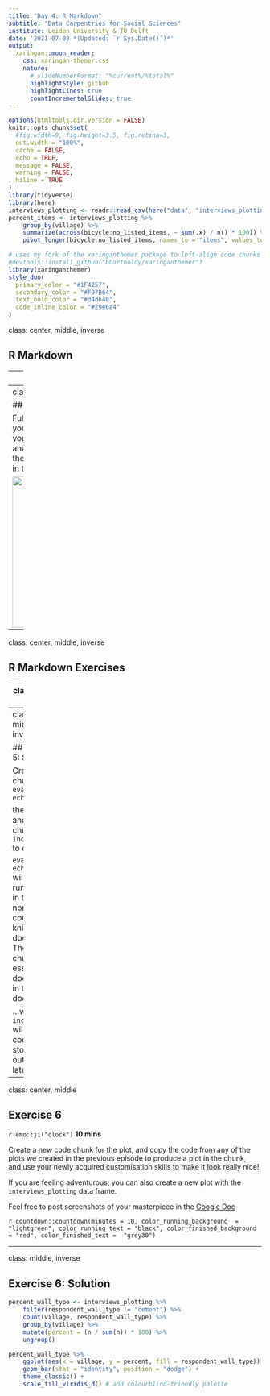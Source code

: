 ```yaml
---
title: "Day 4: R Markdown"
subtitle: "Data Carpentries for Social Sciences"  
institute: Leiden University & TU Delft
date: '2021-07-08 *(Updated: `r Sys.Date()`)*'
output:
  xaringan::moon_reader:
    css: xaringan-themer.css
    nature:
      # slideNumberFormat: "%current%/%total%"
      highlightStyle: github
      highlightLines: true
      countIncrementalSlides: true
---
```


```r
options(htmltools.dir.version = FALSE)
knitr::opts_chunk$set(
  #fig.width=9, fig.height=3.5, fig.retina=3,
  out.width = "100%",
  cache = FALSE,
  echo = TRUE,
  message = FALSE, 
  warning = FALSE,
  hiline = TRUE
)
library(tidyverse)
library(here)
interviews_plotting <- readr::read_csv(here("data", "interviews_plotting.csv"))
percent_items <- interviews_plotting %>% 
    group_by(village) %>%
    summarize(across(bicycle:no_listed_items, ~ sum(.x) / n() * 100)) %>% 
    pivot_longer(bicycle:no_listed_items, names_to = "items", values_to = "percent")
```

```r
# uses my fork of the xaringanthemer package to left-align code chunks by default
#devtools::install_github("bbartholdy/xaringanthemer") 
library(xaringanthemer)
style_duo(
  primary_color = "#1F4257",
  secondary_color = "#F97B64",
  text_bold_color = "#d4d640", 
  code_inline_color = "#29e6a4"
)
```

class: center, middle, inverse

## R Markdown

---
class: center, middle

## Why R Markdown?

R Markdown allows you to seamlessly combine executable R code, its output, and text in a single document. 

These documents can be readily converted to multiple static and dynamic output formats, including PDF (.pdf), Word (.docx), and HTML (.html).

The benefit of a well-prepared R Markdown document is full reproducibility. 

<a href="https://github.com/allisonhorst/stats-illustrations">
<img src="https://raw.githubusercontent.com/allisonhorst/stats-illustrations/master/rstats-artwork/reproducibility_court.png" height=300 />
</a>

---
class: center, middle

## Why R Markdown?

Full reproducibility also means that, if you notice a data transcription error, 
or you are able to add more data to your analysis, you will be able to recompile
the report without making any changes in the actual document.

<img src="https://media.giphy.com/media/Vhk9HwPx3TO0w/giphy.gif" height=300 />


---
class: center, middle, inverse

## R Markdown Exercises

---
class: center, middle

## Exercise 5

`r emo::ji("clock")` **5 mins**

Play around with the different options in the chunk with the code for the table,
and re-Knit to see what each option does to the output.

What happens if you use `eval=FALSE` and `echo=FALSE`? 

What is the difference between this and `include=FALSE`?

`r countdown::countdown(minutes = 5, color_running_background  = "lightgreen", color_running_text = "black", color_finished_background = "red", color_finished_text =  "grey30")`

---
class: center, middle, inverse

## Exercise 5: Solution

Create a chunk with `eval=FALSE, echo=FALSE`

then create another chunk with `include=FALSE` to compare. 

`eval=FALSE, echo=FALSE` will neither run the code in the chunk, nor show the
code in the knitted document. The code chunk essentially doesn’t exist in the
knitted document...

...whereas `include=FALSE` will run the code and store the output for later use.

---
class: center, middle

## Exercise 6

`r emo::ji("clock")` **10 mins**

Create a new code chunk for the plot, and copy the code from any of the plots we
created in the previous episode to produce a plot in the chunk,  
and use your
newly acquired customisation skills to make it look really nice!

If you are feeling adventurous, you can also create a new plot with the
`interviews_plotting` data frame.

Feel free to post screenshots of your masterpiece in the [Google Doc](https://docs.google.com/document/d/1htdsH-Vx2ujGdehn0HW5ua00JHqwUprtqCbdBzLYr0o/edit#)

`r countdown::countdown(minutes = 10, color_running_background  = "lightgreen", color_running_text = "black", color_finished_background = "red", color_finished_text =  "grey30")`

---
class: middle, inverse

## Exercise 6: Solution

```r
percent_wall_type <- interviews_plotting %>%
    filter(respondent_wall_type != "cement") %>%
    count(village, respondent_wall_type) %>%
    group_by(village) %>%
    mutate(percent = (n / sum(n)) * 100) %>%
    ungroup()
```


```r
percent_wall_type %>%
    ggplot(aes(x = village, y = percent, fill = respondent_wall_type)) +
    geom_bar(stat = "identity", position = "dodge") +
    theme_classic() +
    scale_fill_viridis_d() # add colourblind-friendly palette
```

